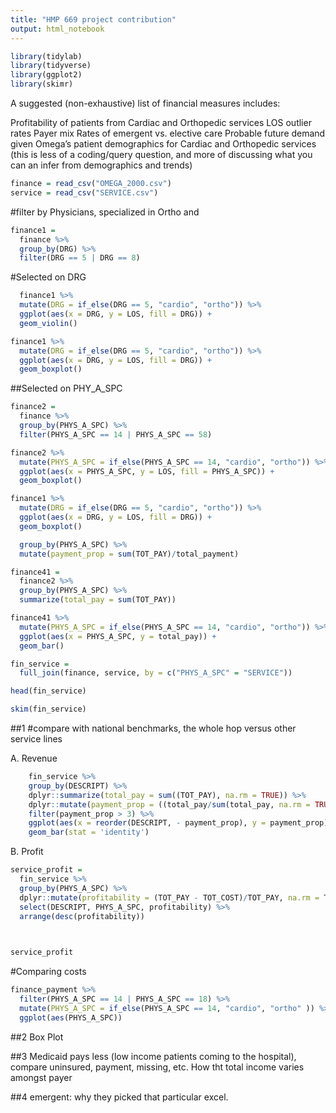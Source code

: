 ```yaml
---
title: "HMP 669 project contribution"
output: html_notebook
---
```


```r
library(tidylab)
library(tidyverse)
library(ggplot2)
library(skimr)
```

A suggested (non-exhaustive) list of financial measures includes:

Profitability of patients from Cardiac and Orthopedic services
LOS outlier rates
Payer mix
Rates of emergent vs. elective care
Probable future demand given Omega's patient demographics for Cardiac and Orthopedic services (this is less of a coding/query question, and more of discussing what you can an infer from demographics and trends)

```r
finance = read_csv("OMEGA_2000.csv")
service = read_csv("SERVICE.csv")
```

#filter by Physicians, specialized in Ortho and 
```r
finance1 = 
  finance %>% 
  group_by(DRG) %>% 
  filter(DRG == 5 | DRG == 8)
```


#Selected on DRG
```r
  finance1 %>%
  mutate(DRG = if_else(DRG == 5, "cardio", "ortho")) %>% 
  ggplot(aes(x = DRG, y = LOS, fill = DRG)) +
  geom_violin() 
```

```r
finance1 %>%
  mutate(DRG = if_else(DRG == 5, "cardio", "ortho")) %>% 
  ggplot(aes(x = DRG, y = LOS, fill = DRG)) +
  geom_boxplot() 
```

##Selected on PHY_A_SPC
```r
finance2 = 
  finance %>% 
  group_by(PHYS_A_SPC) %>% 
  filter(PHYS_A_SPC == 14 | PHYS_A_SPC == 58)
```

```r
finance2 %>%
  mutate(PHYS_A_SPC = if_else(PHYS_A_SPC == 14, "cardio", "ortho")) %>% 
  ggplot(aes(x = PHYS_A_SPC, y = LOS, fill = PHYS_A_SPC)) +
  geom_boxplot() 
```
```r
finance1 %>%
  mutate(DRG = if_else(DRG == 5, "cardio", "ortho")) %>% 
  ggplot(aes(x = DRG, y = LOS, fill = DRG)) +
  geom_boxplot()
```


```r
  group_by(PHYS_A_SPC) %>% 
  mutate(payment_prop = sum(TOT_PAY)/total_payment)
```

```r
finance41 = 
  finance2 %>% 
  group_by(PHYS_A_SPC) %>% 
  summarize(total_pay = sum(TOT_PAY))
```
 
```r
finance41 %>%
  mutate(PHYS_A_SPC = if_else(PHYS_A_SPC == 14, "cardio", "ortho")) %>% 
  ggplot(aes(x = PHYS_A_SPC, y = total_pay)) +
  geom_bar()
```

```r
fin_service = 
  full_join(finance, service, by = c("PHYS_A_SPC" = "SERVICE"))
```
 
```r
head(fin_service)
```
 
            
```r
skim(fin_service)
```


##1
#compare with national benchmarks, the whole hop versus other service lines

A. Revenue

```r
    fin_service %>% 
    group_by(DESCRIPT) %>% 
    dplyr::summarize(total_pay = sum((TOT_PAY), na.rm = TRUE)) %>% 
    dplyr::mutate(payment_prop = ((total_pay/sum(total_pay, na.rm = TRUE)*100))) %>%
    filter(payment_prop > 3) %>% 
    ggplot(aes(x = reorder(DESCRIPT, - payment_prop), y = payment_prop)) +
    geom_bar(stat = 'identity')
```

B. Profit

```r
service_profit = 
  fin_service %>% 
  group_by(PHYS_A_SPC) %>% 
  dplyr::mutate(profitability = (TOT_PAY - TOT_COST)/TOT_PAY, na.rm = T) %>% 
  select(DESCRIPT, PHYS_A_SPC, profitability) %>% 
  arrange(desc(profitability))
  


service_profit
``` 


#Comparing costs
```r
finance_payment %>% 
  filter(PHYS_A_SPC == 14 | PHYS_A_SPC == 18) %>% 
  mutate(PHYS_A_SPC = if_else(PHYS_A_SPC == 14, "cardio", "ortho" )) %>% 
  ggplot(aes(PHYS_A_SPC))
```


##2 Box Plot

##3 Medicaid pays less (low income patients coming to the hospital), compare uninsured, payment, missing, etc.
How tht total income varies amongst payer


##4 emergent: why they picked that particular excel.